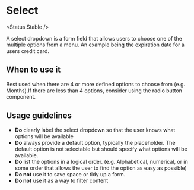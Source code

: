 
# Select

<Status.Stable />

A select dropdown is a form field that allows users to choose one of the multiple options from a menu.
An example being the expiration date for a users credit card.

<Story id="forms-select--base" />

<Props of={Select} />

## When to use it

Best used when there are 4 or more defined options to choose from (e.g. Months).If there are less than 4 options,
consider using the radio button component.

## Usage guidelines

- **Do** clearly label the select dropdown so that the user knows what options will be available
- **Do** always provide a default option, typically the placeholder. The default option is not
  selectable but should specify what options will be available.
- **Do** list the options in a logical order. (e.g. Alphabetical, numerical, or in some order that allows the
  user to find the option as easy as possible)
- **Do not** use it to save space or tidy up a form.
- **Do not** use it as a way to filter content
